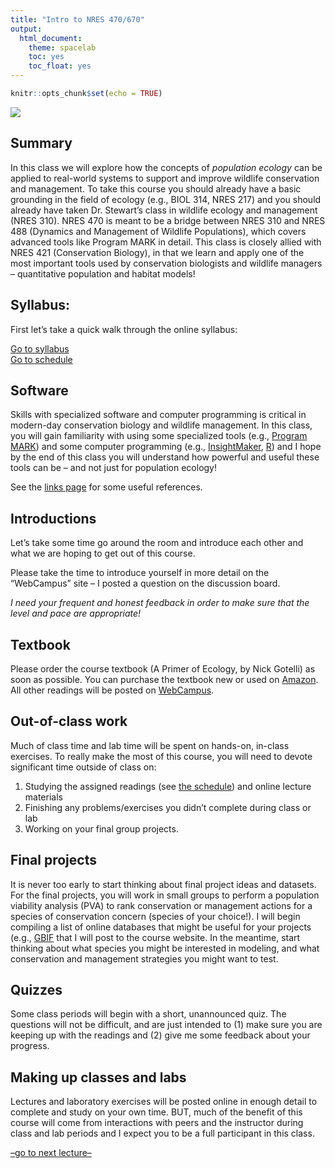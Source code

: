 ```yaml
---
title: "Intro to NRES 470/670"
output: 
  html_document: 
    theme: spacelab
    toc: yes
    toc_float: yes
---
```


```r
knitr::opts_chunk$set(echo = TRUE)
```


![](prairie_dogs2.jpg)    

## Summary

In this class we will explore how the concepts of *population ecology* can be applied to real-world systems to support and improve wildlife conservation and management. To take this course you should already have a basic grounding in the field of ecology (e.g., BIOL 314, NRES 217) and you should already have taken Dr. Stewart's class in wildlife ecology and management (NRES 310). NRES 470 is meant to be a bridge between NRES 310 and NRES 488 (Dynamics and Management of Wildlife Populations), which covers advanced tools like Program MARK in detail. This class is closely allied with NRES 421 (Conservation Biology), in that we learn and apply one of the most important tools used by conservation biologists and wildlife managers -- quantitative population and habitat models!    

## Syllabus:
First let's take a quick walk through the online syllabus:

[Go to syllabus](index.html)   
[Go to schedule](schedule.html)

## Software
Skills with specialized software and computer programming is critical in modern-day conservation biology and wildlife management. In this class, you will gain familiarity with using some specialized tools (e.g., [Program MARK](http://www.phidot.org/software/mark/)) and some computer programming (e.g., [InsightMaker](https://insightmaker.com/), [R](https://cran.r-project.org/)) and I hope by the end of this class you will understand how powerful and useful these tools can be -- and not just for population ecology!

See the [links page](Links.html) for some useful references.

## Introductions
Let's take some time go around the room and introduce each other and what we are hoping to get out of this course.

Please take the time to introduce yourself in more detail on the "WebCampus" site -- I posted a question on the discussion board.  

*I need your frequent and honest feedback in order to make sure that the level and pace are appropriate!*

## Textbook
Please order the course textbook (A Primer of Ecology, by Nick Gotelli) as soon as possible. You can purchase the textbook new or used on [Amazon](https://www.amazon.com/Primer-Ecology-Fourth-Nicholas-Gotelli/dp/0878933182/ref=sr_1_1?s=books&ie=UTF8&qid=1484867155&sr=1-1&keywords=a+primer+of+ecology). All other readings will be posted on [WebCampus](https://unr.instructure.com/).

## Out-of-class work
Much of class time and lab time will be spent on hands-on, in-class exercises. To really make the most of this course, you will need to devote significant time outside of class on:    

1. Studying the assigned readings (see [the schedule](schedule.html)) and online lecture materials
2. Finishing any problems/exercises you didn't complete during class or lab
3. Working on your final group projects.  

## Final projects
It is never too early to start thinking about final project ideas and datasets. For the final projects, you will work in small groups to perform a population viability analysis (PVA) to rank conservation or management actions for a species of conservation concern (species of your choice!). I will begin compiling a list of online databases that might be useful for your projects (e.g., [GBIF](http://www.gbif.org/) that I will post to the course website. In the meantime, start thinking about what species you might be interested in modeling, and what conservation and management strategies you might want to test.    

## Quizzes
Some class periods will begin with a short, unannounced quiz. The questions will not be difficult, and are just intended to (1) make sure you are keeping up with the readings and (2) give me some feedback about your progress.

## Making up classes and labs
Lectures and laboratory exercises will be posted online in enough detail to complete and study on your own time. BUT, much of the benefit of this course will come from interactions with peers and the instructor during class and lab periods and I expect you to be a full participant in this class.  


[--go to next lecture--](LECTURE1.html)




